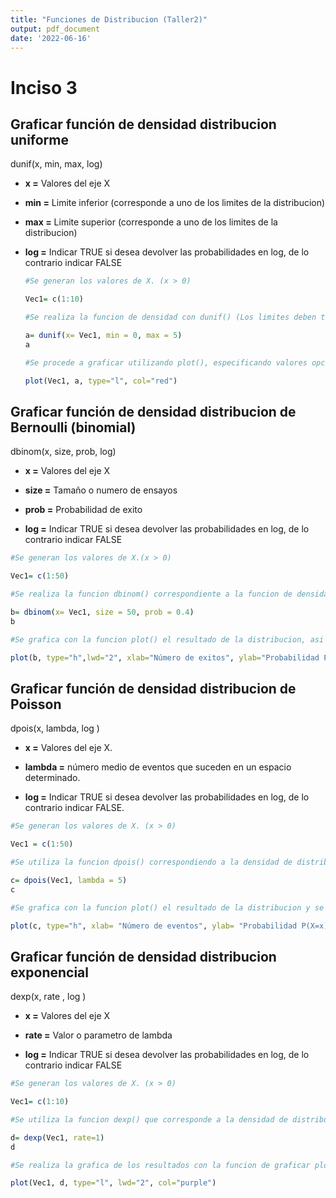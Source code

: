 ---
title: "Funciones de Distribucion (Taller2)"
output: pdf_document
date: '2022-06-16'
---

# Inciso 3

## Graficar función de densidad distribucion uniforme

dunif(x, min, max, log)

-   **x =** Valores del eje X

-   **min =** Limite inferior (corresponde a uno de los limites de la distribucion)

-   **max =** Limite superior (corresponde a uno de los limites de la distribucion)

-   **log =** Indicar TRUE si desea devolver las probabilidades en log, de lo contrario indicar FALSE

    ```{r}
    #Se generan los valores de X. (x > 0)

    Vec1= c(1:10)

    #Se realiza la funcion de densidad con dunif() (Los limites deben tener sentido de tal forma que el limite inferior no sea mayor al limite superior, si no se cumple esto podria generar un error en el calculo).

    a= dunif(x= Vec1, min = 0, max = 5)
    a

    #Se procede a graficar utilizando plot(), especificando valores opciones como el color o la forma (type).

    plot(Vec1, a, type="l", col="red")
    ```

## Graficar función de densidad distribucion de Bernoulli (binomial)

dbinom(x, size, prob, log)

-   **x =** Valores del eje X

-   **size =** Tamaño o numero de ensayos

-   **prob =** Probabilidad de exito

-   **log =** Indicar TRUE si desea devolver las probabilidades en log, de lo contrario indicar FALSE

```{r}
#Se generan los valores de X.(x > 0)

Vec1= c(1:50)

#Se realiza la funcion dbinom() correspondiente a la funcion de densidad de una distribucion de Bernoulli (Los valores de size y prob deben ser positivos para evitar errores en los calculos de la funcion).

b= dbinom(x= Vec1, size = 50, prob = 0.4)
b

#Se grafica con la funcion plot() el resultado de la distribucion, asi tambien como especificar a que corresponden tanto el eje X (xlab) como el eje Y (ylab).(Se pueden utilizar parametros adicionales como darle color, el grosor de las lineas o el tipo).

plot(b, type="h",lwd="2", xlab="Número de exitos", ylab="Probabilidad P(X=x)", col="pink")
```

## Graficar función de densidad distribucion de Poisson

dpois(x, lambda, log )

-   **x =** Valores del eje X.

-   **lambda =** número medio de eventos que suceden en un espacio determinado.

-   **log =** Indicar TRUE si desea devolver las probabilidades en log, de lo contrario indicar FALSE.

```{r}
#Se generan los valores de X. (x > 0)

Vec1 = c(1:50)

#Se utiliza la funcion dpois() correspondiendo a la densidad de distribucion de Poisson teniendo en cuenta que los valores de lambda deben ser mayores a 0 evitando asi errores de calculo. 

c= dpois(Vec1, lambda = 5)
c

#Se grafica con la funcion plot() el resultado de la distribucion y se especifican a que corresponden tanto el eje X (xlab) como el eje Y (ylab). (Se pueden utilizar parametros adicionales como darle color, el grosor de las lineas o el tipo).

plot(c, type="h", xlab= "Número de eventos", ylab= "Probabilidad P(X=x)",lwd="2", col="lightblue")
```

## Graficar función de densidad distribucion exponencial

dexp(x, rate , log )

-   **x =** Valores del eje X

-   **rate =** Valor o parametro de lambda

-   **log =** Indicar TRUE si desea devolver las probabilidades en log, de lo contrario indicar FALSE

```{r}
#Se generan los valores de X. (x > 0)

Vec1= c(1:10)

#Se utiliza la funcion dexp() que corresponde a la densidad de distribucion exponencial se debe tener cuidado al momento de ingresar valores de rate debido a que valores menores a 0 supondrian errores de calculos. 

d= dexp(Vec1, rate=1)
d

#Se realiza la grafica de los resultados con la funcion de graficar plot() especificando valores opciones como el color, el grosor de la linea o la forma (type).

plot(Vec1, d, type="l", lwd="2", col="purple")

```
